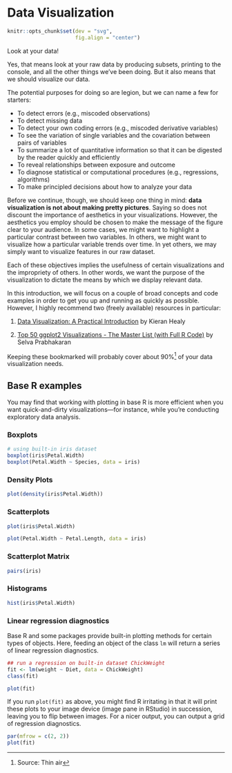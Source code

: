 # Data Visualization


```r
knitr::opts_chunk$set(dev = "svg",
                      fig.align = "center")
```

Look at your data!

Yes, that means look at your raw data by producing subsets, printing to the console, and all the other things we've been doing. But it also means that we should visualize our data.

The potential purposes for doing so are legion, but we can name a few for starters:

- To detect errors (e.g., miscoded observations)
- To detect missing data
- To detect your own coding errors (e.g., miscoded derivative variables)
- To see the variation of single variables and the covariation between pairs of variables
- To summarize a lot of quantitative information so that it can be digested by the reader quickly and efficiently
- To reveal relationships between exposure and outcome
- To diagnose statistical or computational procedures (e.g., regressions, algorithms)
- To make principled decisions about how to analyze your data

Before we continue, though, we should keep one thing in mind: **data visualization is not about making pretty pictures**. Saying so does not discount the importance of aesthetics in your visualizations. However, the aesthetics you employ should be chosen to make the message of the figure clear to your audience. In some cases, we might want to highlight a particular contrast between two variables. In others, we might want to visualize how a particular variable trends over time. In yet others, we may simply want to visualize features in our raw dataset.

Each of these objectives implies the usefulness of certain visualizations and the impropriety of others. In other words, we want the purpose of the visualization to dictate the means by which we display relevant data.

In this introduction, we will focus on a couple of broad concepts and code examples in order to get you up and running as quickly as possible. However, I highly recommend two (freely available) resources in particular:

1. [Data Visualization: A Practical Introduction](https://socviz.co/) by Kieran Healy

2. [Top 50 ggplot2 Visualizations - The Master List (with Full R Code)](http://r-statistics.co/Top50-Ggplot2-Visualizations-MasterList-R-Code.html) by Selva Prabhakaran

Keeping these bookmarked will probably cover about 90%^[Source: Thin air] of your data visualization needs.

## Base R examples

You may find that working with plotting in base R is more efficient when you want quick-and-dirty visualizations---for instance, while you're conducting exploratory data analysis.

### Boxplots

```r
# using built-in iris dataset
boxplot(iris$Petal.Width)
boxplot(Petal.Width ~ Species, data = iris)
```

### Density Plots

```r
plot(density(iris$Petal.Width))
```

### Scatterplots

```r
plot(iris$Petal.Width)

plot(Petal.Width ~ Petal.Length, data = iris)
```

### Scatterplot Matrix

```r
pairs(iris)
```

### Histograms

```r
hist(iris$Petal.Width)
```

### Linear regression diagnostics

Base R and some packages provide built-in plotting methods for certain types of objects. Here, feeding an object of the class `lm` will return a series of linear regression diagnostics.

```r
## run a regression on built-in dataset ChickWeight
fit <- lm(weight ~ Diet, data = ChickWeight)
class(fit)

plot(fit)
```

If you run `plot(fit)` as above, you might find R irritating in that it will print these plots to your image device (image pane in RStudio) in succession, leaving you to flip between images. For a nicer output, you can output a grid of regression diagnostics.

```r
par(mfrow = c(2, 2))
plot(fit)
```
